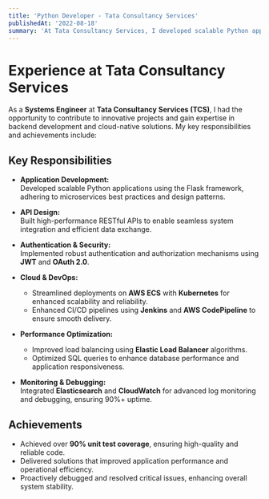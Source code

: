 ```yaml
---
title: 'Python Developer - Tata Consultancy Services'
publishedAt: '2022-08-18'
summary: 'At Tata Consultancy Services, I developed scalable Python applications using Flask, designed high-performance RESTful APIs, and implemented robust authentication with JWT and OAuth 2.0. I optimized deployments on AWS ECS using Kubernetes, enhanced CI/CD pipelines with Jenkins, and improved application performance through SQL optimization and proactive debugging.'
---
```


# Experience at Tata Consultancy Services

As a **Systems Engineer** at **Tata Consultancy Services (TCS)**, I had the opportunity to contribute to innovative projects and gain expertise in backend development and cloud-native solutions. My key responsibilities and achievements include:

## Key Responsibilities

- **Application Development:**  
  Developed scalable Python applications using the Flask framework, adhering to microservices best practices and design patterns.
  
- **API Design:**  
  Built high-performance RESTful APIs to enable seamless system integration and efficient data exchange.

- **Authentication & Security:**  
  Implemented robust authentication and authorization mechanisms using **JWT** and **OAuth 2.0**.

- **Cloud & DevOps:**  
  - Streamlined deployments on **AWS ECS** with **Kubernetes** for enhanced scalability and reliability.  
  - Enhanced CI/CD pipelines using **Jenkins** and **AWS CodePipeline** to ensure smooth delivery.

- **Performance Optimization:**  
  - Improved load balancing using **Elastic Load Balancer** algorithms.  
  - Optimized SQL queries to enhance database performance and application responsiveness.

- **Monitoring & Debugging:**  
  Integrated **Elasticsearch** and **CloudWatch** for advanced log monitoring and debugging, ensuring 90%+ uptime.

## Achievements

- Achieved over **90% unit test coverage**, ensuring high-quality and reliable code.  
- Delivered solutions that improved application performance and operational efficiency.  
- Proactively debugged and resolved critical issues, enhancing overall system stability.